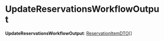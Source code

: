 
# UpdateReservationsWorkflowOutput

 **UpdateReservationsWorkflowOutput**: [ReservationItemDTO](../../../../InventoryTypes/interfaces/types.InventoryTypes.ReservationItemDTO/page.mdx)[]
